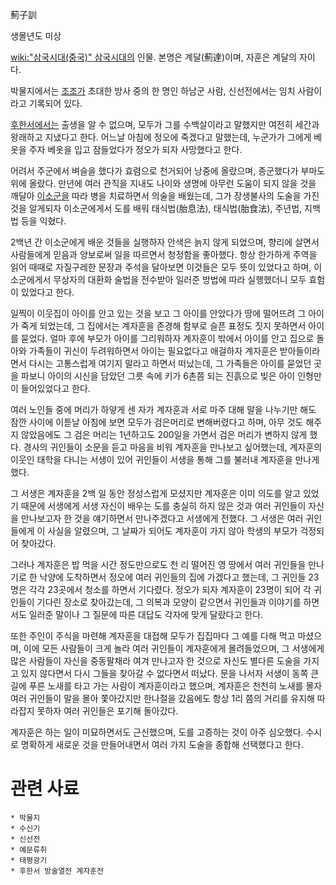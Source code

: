 薊子訓

생몰년도 미상

[[wiki:"삼국시대(중국)" 삼국시대]]의 인물. 본명은 계달(薊達)이며, 자훈은 계달의 자이다.

박물지에서는 [[조조]]가 초대한 방사 중의 한 명인 하남군 사람, 신선전에서는 임치 사람이라고 기록되어 있다.

[[후한서]]에서는 출생을 알 수 없으며, 모두가 그를 수백살이라고 말했지만 여전히 세간과 왕래하고 지냈다고 한다. 어느날 아침에 정오에 죽겠다고 말했는데, 누군가가 그에게 베옷을 주자 베옷을 입고 잠들었다가 정오가 되자 사망했다고 한다.

어려서 주군에서 벼슬을 했다가 효렴으로 천거되어 낭중에 올랐으며, 종군했다가 부마도위에 올랐다. 만년에 여러 관직을 지내도 나이와 생명에 아무런 도움이 되지 않을 것을 깨달아 [[이소군]]을 따라 병을 치료하면서 의술을 배웠는데, 그가 장생불사의 도술을 가진 것을 알게되자 이소군에게서 도를 배워 태식법(胎息法), 태식법(胎食法), 주년법, 지백법 등을 익혔다.

2백년 간 이소군에게 배운 것들을 실행하자 안색은 늙지 않게 되었으며, 향리에 살면서 사람들에게 믿음과 양보로써 일을 따르면서 청정함을 좋아했다. 항상 한가하게 주역을 읽어 때때로 자질구레한 문장과 주석을 달아보면 이것들은 모두 뜻이 있었다고 하며, 이소군에게서 무상자의 대환화 술법을 전수받아 일러준 방법에 따라 실행했더니 모두 효험이 있었다고 한다.

일찍이 이웃집이 아이를 안고 있는 것을 보고 그 아이를 안았다가 땅에 떨어뜨려 그 아이가 죽게 되었는데, 그 집에서는 계자훈을 존경해 함부로 슬픈 표정도 짓지 못하면서 아이를 묻었다. 얼마 후에 부모가 아이를 그리워하자 계자훈이 밖에서 아이를 안고 집으로 돌아와 가족들이 귀신이 두려워하면서 아이는 필요없다고 애걸하자 계자훈은 받아들이라면서 다시는 고통스럽게 여기지 말라고 하면서 떠났는데, 그 가족들은 아이를 묻었던 곳을 파보니 아이의 시신을 담았던 그릇 속에 키가 6촌쯤 되는 진흙으로 빚은 아이 인형만이 들어있었다고 한다.

여러 노인들 중에 머리가 하얗게 센 자가 계자훈과 서로 마주 대해 말을 나누기만 해도 잠깐 사이에 이튿날 아침에 보면 모두가 검은머리로 변해버렸다고 하며, 아무 것도 해주지 않았음에도 그 검은 머리는 1년하고도 200일을 가면서 검은 머리가 변하지 않게 했다. 경사의 귀인들이 소문을 듣고 마음을 비워 계자훈을 만나보고 싶어했는데, 계자훈의 이웃인 태학을 다니는 서생이 있어 귀인들이 서생을 통해 그를 불러내 계자훈을 만나게 했다.

그 서생은 계자훈을 2백 일 동안 정성스럽게 모셨지만 계자훈은 이미 의도를 알고 있었기 때문에 서생에게 서생 자신이 배우는 도를 충실히 하지 않은 것과 여러 귀인들이 자신을 만나보고자 한 것을 얘기하면서 만나주겠다고 서생에게 전했다. 그 서생은 여러 귀인들에게 이 사실을 알렸으며, 그 날짜가 되어도 계자훈이 가지 않아 학생의 부모가 걱정되어 찾아갔다.

그러나 계자훈은 밥 먹을 시간 정도만으로도 천 리 떨어진 영 땅에서 여러 귀인들을 만나기로 한 낙양에 도착하면서 정오에 여러 귀인들의 집에 가겠다고 했는데, 그 귀인들 23명은 각각 23곳에서 청소를 하면서 기다렸다. 정오가 되자 계자훈이 23명이 되어 각 귀인들이 기다린 장소로 찾아갔는데, 그 의복과 모양이 같으면서 귀인들과 이야기를 하면서도 일러준 말이나 그 질문에 따른 대답도 각자에 맞게 달랐다고 한다.

또한 주인이 주식을 마련해 계자훈을 대접해 모두가 집집마다 그 예를 다해 먹고 마셨으며, 이에 모든 사람들이 크게 놀라 여러 귀인들이 계자훈에게 몰려들었으며, 그 서생에게 많은 사람들이 자신을 중동팔채라 여겨 만나고자 한 것으로 자신도 별다른 도술을 가지고 있지 않다면서 다시 그들을 찾아갈 수 없다면서 떠났다. 문을 나서자 서생이 동쪽 큰길에 푸른 노새를 타고 가는 사람이 계자훈이라고 했으며, 계자훈은 천천히 노새를 몰자 여러 귀인들이 말을 몰아 쫓아갔지만 한나절을 갔음에도 항상 1리 쯤의 거리를 유지해 따라잡지 못하자 여러 귀인들은 포기해 돌아갔다.

계자훈은 하는 일이 미묘하면서도 근신했으며, 도를 고증하는 것이 아주 심오했다. 수시로 명확하게 새로운 것을 만들어내면서 여러 가지 도술을 종합해 선택했다고 한다.

= 관련 사료 =
 * 박물지
 * 수신기
 * 신선전
 * 예문류취
 * 태평광기
 * 후한서 방술열전 계자훈전

